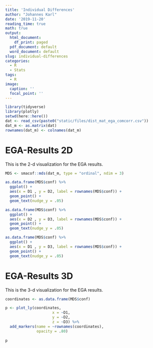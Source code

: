 ```yaml
---
title: 'Individual Differences'
author: "Johannes Karl"
date: '2019-11-20'
reading_time: true
math: true
output:
  html_document:
    df_print: paged
  pdf_document: default
  word_document: default
slug: individual-differences
categories:
  - R
  - Stats
tags:
  - R
image:
  caption: ''
  focal_point: ''
---
```



```r
library(tidyverse)
library(plotly)
setwd(here::here())
dat <- read_csv(paste0("static/files/dist_mat_ega_comcorr.csv"))
dat_m <- as.matrix(dat)
rownames(dat_m) <- colnames(dat_m)
```


# EGA-Results 2D

This is the 2-d visualization for the EGA results.

```r


MDS <- smacof::mds(dat_m, type = "ordinal", ndim = 3)

as.data.frame(MDS$conf) %>%
  ggplot() +
  aes(x = D1 , y = D2, label = rownames(MDS$conf)) +
  geom_point() +
  geom_text(nudge_y = .05)

as.data.frame(MDS$conf) %>%
  ggplot() +
  aes(x = D2 , y = D3, label = rownames(MDS$conf)) +
  geom_point() +
  geom_text(nudge_y = .05)

as.data.frame(MDS$conf) %>%
  ggplot() +
  aes(x = D1 , y = D3, label = rownames(MDS$conf)) +
  geom_point() +
  geom_text(nudge_y = .05)

```
# EGA-Results 3D

This is the 3-d visualization for the EGA results.

```r

coordinates <- as.data.frame(MDS$conf) 

p <- plot_ly(coordinates,
                     x = ~D1,
                     y = ~D2,
                     z = ~D3) %>%
  add_markers(name = ~rownames(coordinates),
              opacity = .80)
  
p
```